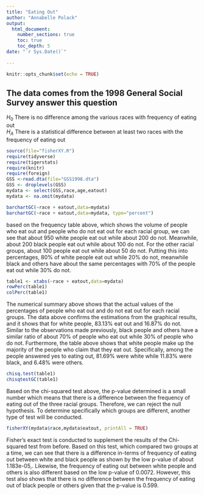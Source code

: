 ```yaml
---
title: "Eating Out"
author: "Annabelle Polack"
output: 
  html_document:
    number_sections: true
    toc: true
    toc_depth: 5
date: "`r Sys.Date()`"    
    
---
```


```r
knitr::opts_chunk$set(echo = TRUE)
```

## The data comes from the 1998 General Social Survey answer this question

$H_0$ There is no difference among the various races with frequency of eating out  
$H_A$ There is a statistical difference between at least two races with the frequency of eating out  


```r
source(file="fisherXY.R")
require(tidyverse)
require(tigerstats)
require(knitr)
require(foreign)
GSS <-read.dta(file="GSS1998.dta")
GSS <- droplevels(GSS)
mydata <- select(GSS,race,age,eatout)
mydata <- na.omit(mydata)
```



```r
barchartGC(~race + eatout,data=mydata)
barchartGC(~race + eatout,data=mydata, type="percent")

```
based on the frequency table above, which shows the volume of people who eat out and people who do not eat out for each racial group, we can see that about 950 white people eat out while about 200 do not. Meanwhile, about 200 black people eat out while about 100 do not. For the other racial groups, about 100 people eat out while about 50 do not. Putting this into percentages, 80% of white people eat out while 20% do not, meanwhile black and others have about the same percentages with 70% of the people eat out while 30% do not.

```r
table1 <- xtabs(~race + eatout,data=mydata)
rowPerc(table1)
colPerc(table1)
```
The numerical summary above shows that the actual values of the percentages of people who eat out and do not eat out for each racial groups. The data above confirms the estimations from the graphical results, and it shows that for white people, 83.13% eat out and 16.87% do not. Similar to the observations made previously, black people and others have a similar ratio of about 70% of people who eat out while 30% of people who do not. Furthermore, the table above shows that white people make up the majority of the people who claim that they eat out. Specifically, among the people answered yes to eating out, 81.69% were white while 11.83% were black, and 6.48% were others. 


```r
chisq.test(table1)
chisqtestGC(table1)
```
Based on the chi-squared test above, the p-value determined is a small number which means that there is a difference between the frequency of eating out of the three racial groups. Therefore, we can reject the null hypothesis. To determine specifically which groups are different, another type of test will be conducted.

```r
fisherXY(mydata$race,mydata$eatout, printAll = TRUE)
```
Fisher's exact test is conducted to supplement the results of the Chi-squared test from before. Based on this test, which compared two groups at a time, we can see that there is a difference in-terms of frequency of eating out between white and black people as shown by the low p-value of about 1.183e-05,. Likewise, the frequency of eating out between white people and others is also different based on the low p-value of 0.0072. However, this test also shows that there is no difference between the frequency of eating out of black people or others given that the p-value is 0.599. 


